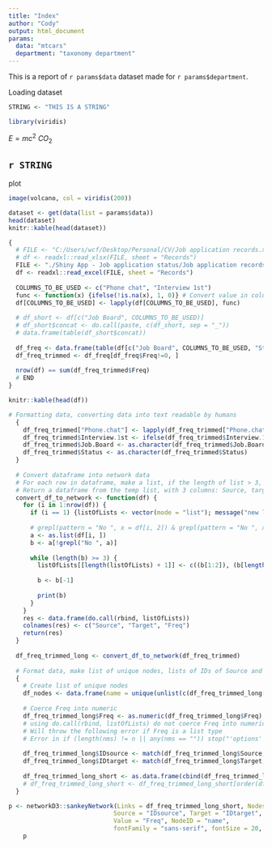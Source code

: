 ---
title: "Index"
author: "Cody"
output: html_document
params:
  data: "mtcars"
  department: "taxonomy department"
---

This is a report of ``r params$data`` dataset made for ``r params$department``.

Loading dataset
```{r, include=FALSE}

STRING <- "THIS IS A STRING"

library(viridis)
```

$E = mc^{2}$
$CO_{2}$

<!-- plotting -->
<!-- ```{r} -->
<!-- library(ggplot2) -->
<!-- p <- ggplot(data = db, aes(x=Research)) + geom_bar() -->
<!-- p -->
<!-- ``` -->

## `r STRING`

plot
```{r, fig.cap="this is some caption"}

image(volcano, col = viridis(200))

dataset <- get(data(list = params$data))
head(dataset)
knitr::kable(head(dataset))


```



```{r, include = FALSE}
{
  # FILE <- "C:/Users/wcf/Desktop/Personal/CV/Job application records.xlsx"
  # df <- readxl::read_xlsx(FILE, sheet = "Records")
  FILE <- "./Shiny App - Job application status/Job application records_20240616.xlsm"
  df <- readxl::read_excel(FILE, sheet = "Records")
  
  COLUMNS_TO_BE_USED <- c("Phone chat", "Interview 1st")
  func <- function(x) {ifelse(!is.na(x), 1, 0)} # Convert value in columns "Phone chat" and "Interview 1st" to TRUE/FALSE
  df[COLUMNS_TO_BE_USED] <- lapply(df[COLUMNS_TO_BE_USED], func)
  
  # df_short <- df[c("Job Board", COLUMNS_TO_BE_USED)]
  # df_short$concat <- do.call(paste, c(df_short, sep = "_"))
  # data.frame(table(df_short$concat))
  
  df_freq <- data.frame(table(df[c("Job Board", COLUMNS_TO_BE_USED, "Status")]))
  df_freq_trimmed <- df_freq[df_freq$Freq!=0, ]
  
  nrow(df) == sum(df_freq_trimmed$Freq)
  # END
}
```

``` {r}
knitr::kable(head(df))
```

``` {r, include = FALSE}
# Formatting data, converting data into text readable by humans
  {
    df_freq_trimmed["Phone.chat"] <- lapply(df_freq_trimmed["Phone.chat"], function(x) {ifelse(x == 1, "Phone chat", "No phone chat")})
    df_freq_trimmed$Interview.1st <- ifelse(df_freq_trimmed$Interview.1st == 1, "Interview", "No interview")
    df_freq_trimmed$Job.Board <- as.character(df_freq_trimmed$Job.Board)
    df_freq_trimmed$Status <- as.character(df_freq_trimmed$Status)
  }
  
  # Convert dataframe into network data
  # For each row in dataframe, make a list, if the length of list > 3, extract data from position 1, 2 and last, push into temp list, repeat until length of list < 3, continue on next row until dataframe runs out.
  # Return a dataframe from the temp list, with 3 columns: Source, target, freq
  convert_df_to_network <- function(df) {
    for (i in 1:nrow(df)) {
      if (i == 1) {listOfLists <- vector(mode = "list"); message("new list of listsss made!")}
      
      # grepl(pattern = "No ", x = df[i, 2]) & grepl(pattern = "No ", x = df[i, 3])
      a <- as.list(df[i, ])
      b <- a[!grepl("No ", a)]
      
      while (length(b) >= 3) {
        listOfLists[[length(listOfLists) + 1]] <- c((b[1:2]), (b[length(b)]))
        
        b <- b[-1]
        
        print(b)
      }
    }
    res <- data.frame(do.call(rbind, listOfLists))
    colnames(res) <- c("Source", "Target", "Freq")
    return(res)
  }
  
  df_freq_trimmed_long <- convert_df_to_network(df_freq_trimmed)
  
  # Format data, make list of unique nodes, lists of IDs of Source and Target required for plotting with networkD3::sankeyNetwork
  {
    # Create list of unique nodes
    df_nodes <- data.frame(name = unique(unlist(c(df_freq_trimmed_long[, 1], df_freq_trimmed_long[, 2]))))
    
    # Coerce Freq into numeric
    df_freq_trimmed_long$Freq <- as.numeric(df_freq_trimmed_long$Freq) 
    # using do.call(rbind, listOfLists) do not coerce Freq into numeric
    # Will throw the following error if Freq is a list type
    # Error in if (length(nms) != n || any(nms == "")) stop("'options' must be a fully named list, or have no names (NULL)") : missing value where TRUE/FALSE needed
    
    df_freq_trimmed_long$IDsource <- match(df_freq_trimmed_long$Source, df_nodes$name) - 1
    df_freq_trimmed_long$IDtarget <- match(df_freq_trimmed_long$Target, df_nodes$name) - 1
    
    df_freq_trimmed_long_short <- as.data.frame(cbind(df_freq_trimmed_long[4:5], df_freq_trimmed_long[3]), row.name = NULL)
    # df_freq_trimmed_long_short <- df_freq_trimmed_long_short[order(df_freq_trimmed_long_short$IDsource), ] # make no difference to the graph
  }
```

``` {r}
p <- networkD3::sankeyNetwork(Links = df_freq_trimmed_long_short, Nodes = df_nodes, 
                             Source = "IDsource", Target = "IDtarget", 
                             Value = "Freq", NodeID = "name", 
                             fontFamily = "sans-serif", fontSize = 20, nodeWidth = 20, sinksRight = FALSE, width = 1000)
    p
```



<!-- rmarkdown::render(file.path("C:/Users/wcf/Desktop/Coding/R/rmd.Rmd")) -->

<!-- ## bash -->
<!-- ```{bash, engine.opts="-1"} -->
<!-- pwd -->
<!-- ``` -->

<!-- ## Py -->
<!-- ```{python} -->
<!-- x = "Hello World!" -->
<!-- if True: -->
<!--   print(x.split(' ')) -->
<!-- else: -->
<!--   print("No") -->
<!-- ``` -->


